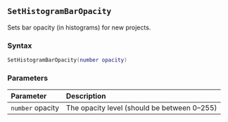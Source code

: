 ::: {.minipage data-latex="{\textwidth}"}
## `SetHistogramBarOpacity`

Sets bar opacity (in histograms) for new projects.

### Syntax {-}

``` .lua
SetHistogramBarOpacity(number opacity)
```

### Parameters {-}

**Parameter** | **Description**
| :-- | :-- |
| `number` opacity | The opacity level (should be between 0--255) |
:::
